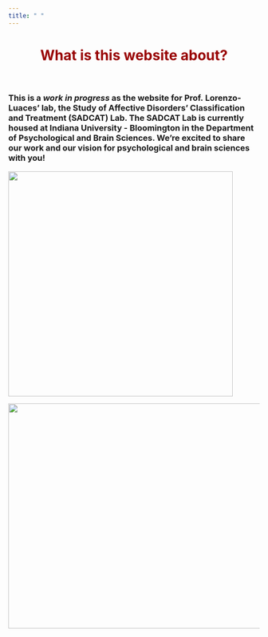 ```yaml
---
title: " "
---
```


<center>
<h1 style="color:#990000">**What is this website about?**</h1>
</center>
<br>

<h3>

This is a *work in progress* as the website for Prof. Lorenzo-Luaces' lab, the Study of Affective Disorders' Classification and Treatment (SADCAT) Lab.  The SADCAT Lab is currently housed at Indiana University - Bloomington in the Department of Psychological and Brain Sciences. We're excited to share our work and our vision for psychological and brain sciences with you!

</h3>



<div class = "row">
  
<div class = "col-md-6">
![ ](pictures/logo.png){height=450px width=450px}

</div>

<div class = "col-md-6">
![ ](pictures/SADCAT-Lab.jpg){height=450px width=550px}

 
</div>
</div>


